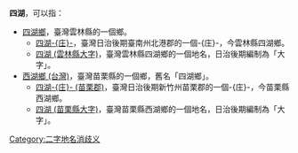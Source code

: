 '''四湖'''，可以指：
*[[四湖鄉|四湖鄉]]，臺灣雲林縣的一個鄉。
**[[四湖庄|四湖-{庄}-]]，臺灣日治後期臺南州北港郡的一個-{庄}-，今雲林縣四湖鄉。
**[[四湖_(雲林縣大字)|四湖 (雲林縣大字)]]，臺灣雲林縣四湖鄉的一個地名，日治後期編制為「大字」。
*[[西湖鄉_(台灣)|西湖鄉 (台灣)]]，臺灣苗栗縣的一個鄉，舊名「四湖鄉」。
**[[四湖庄_(苗栗郡)|四湖-{庄}- (苗栗郡)]]，臺灣日治後期新竹州苗栗郡的一個-{庄}-，今苗栗縣西湖鄉。
**[[四湖_(苗栗縣大字)|四湖 (苗栗縣大字)]]，臺灣苗栗縣西湖鄉的一個地名，日治後期編制為「大字」。
{{disambig}}
[[Category:二字地名消歧义|Category:二字地名消歧义]]